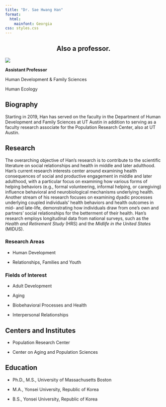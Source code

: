 ```yaml
---
title: "Dr. Sae Hwang Han"
format:
  html:
    mainfont: Georgia
css: styles.css
---
```


## **Also a professor.** {style="text-align: center"}

![](images/Screenshot 2024-10-08 133858.png){fig-align="center"}

::: text-blue
**Assistant Professor**

Human Development & Family Sciences

Human Ecology
:::

## **Biography**

Starting in 2019, Han has served on the faculty in the Department of Human Development and Family Sciences at UT Austin in addition to serving as a faculty research associate for the Population Research Center, also at UT Austin.

## **Research**

The overarching objective of Han's research is to contribute to the scientific literature on social relationships and health in middle and later adulthood. Han's current research interests center around examining health consequences of social and productive engagement in middle and later adulthood, with a particular focus on examining how various forms of helping behaviors (e.g., formal volunteering, informal helping, or caregiving) influence behavioral and neurobiological mechanisms underlying health. Another stream of his research focuses on examining dyadic processes underlying coupled individuals' health behaviors and health outcomes in mid- and late-life, demonstrating how individuals draw from one's own and partners' social relationships for the betterment of their health. Han's research employs longitudinal data from national surveys, such as the *Health and Retirement Study* (HRS) and the *Midlife in the United States* (MIDUS).

### **Research Areas**

-   Human Development

-   Relationships, Families and Youth

### **Fields of Interest**

-   Adult Development

-   Aging

-   Biobehavioral Processes and Health

-   Interpersonal Relationships

## **Centers and Institutes**

-   Population Research Center

-   Center on Aging and Population Sciences

## **Education**

-   Ph.D., M.S., University of Massachusetts Boston

-   M.A., Yonsei University, Republic of Korea

-   B.S., Yonsei University, Republic of Korea
